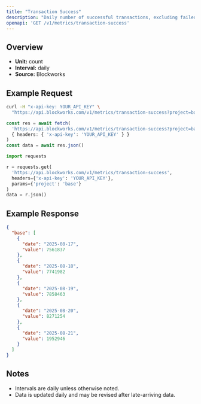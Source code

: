 ```yaml
---
title: "Transaction Success"
description: "Daily number of successful transactions, excluding failed transactions."
openapi: 'GET /v1/metrics/transaction-success'
---
```


## Overview

- **Unit:** count
- **Interval:** daily
- **Source:** Blockworks

## Example Request

<CodeGroup>

```bash cURL
curl -H "x-api-key: YOUR_API_KEY" \
  "https://api.blockworks.com/v1/metrics/transaction-success?project=base"
```

```typescript TypeScript
const res = await fetch(
  'https://api.blockworks.com/v1/metrics/transaction-success?project=base',
  { headers: { 'x-api-key': 'YOUR_API_KEY' } }
)
const data = await res.json()
```

```python Python
import requests

r = requests.get(
  'https://api.blockworks.com/v1/metrics/transaction-success',
  headers={'x-api-key': 'YOUR_API_KEY'},
  params={'project': 'base'}
)
data = r.json()
```

</CodeGroup>

## Example Response

```json
{
  "base": [
    {
      "date": "2025-08-17",
      "value": 7561837
    },
    {
      "date": "2025-08-18",
      "value": 7741982
    },
    {
      "date": "2025-08-19",
      "value": 7858463
    },
    {
      "date": "2025-08-20",
      "value": 8271254
    },
    {
      "date": "2025-08-21",
      "value": 1952946
    }
  ]
}
```

## Notes
- Intervals are daily unless otherwise noted.
- Data is updated daily and may be revised after late-arriving data.
